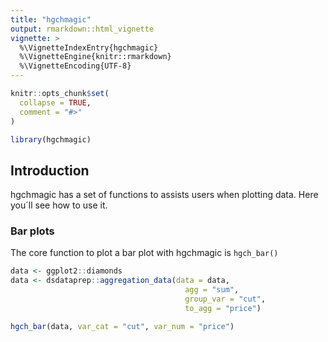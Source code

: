 ```yaml
---
title: "hgchmagic"
output: rmarkdown::html_vignette
vignette: >
  %\VignetteIndexEntry{hgchmagic}
  %\VignetteEngine{knitr::rmarkdown}
  %\VignetteEncoding{UTF-8}
---
```


```r
knitr::opts_chunk$set(
  collapse = TRUE,
  comment = "#>"
)
```

```r
library(hgchmagic)
```

## Introduction

hgchmagic has a set of functions to assists users when plotting data. Here you´ll see how to use it.


### Bar plots

The core function to plot a bar plot with hgchmagic is `hgch_bar()`

```r
data <- ggplot2::diamonds
data <- dsdataprep::aggregation_data(data = data,
                                       agg = "sum",
                                       group_var = "cut",
                                       to_agg = "price")

hgch_bar(data, var_cat = "cut", var_num = "price")
```

